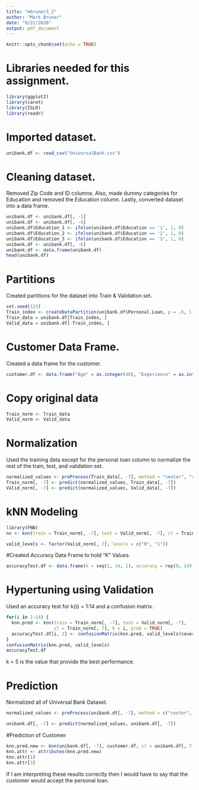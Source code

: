 ```yaml
---
title: "mbruner3_2"
author: "Mark Bruner"
date: "9/22/2020"
output: pdf_document
---
```


```r
knitr::opts_chunk$set(echo = TRUE)
```
# Libraries needed for this assignment.
```r
library(ggplot2)
library(caret)
library(ISLR)
library(readr)
```
# Imported dataset.
```r
unibank.df <- read_csv("UniversalBank.csv")
```
# Cleaning dataset. 
Removed Zip Code and ID columns. Also, made dummy categories for Education and removed the Education column. Lastly, converted dataset into a data frame.
```r
unibank.df <- unibank.df[, -1]
unibank.df <- unibank.df[, -4]
unibank.df$Education_1 <- ifelse(unibank.df$Education == '1', 1, 0)
unibank.df$Education_2 <- ifelse(unibank.df$Education == '2', 1, 0)
unibank.df$Education_3 <- ifelse(unibank.df$Education == '3', 1, 0)
unibank.df <- unibank.df[, -6]
unibank.df <- data.frame(unibank.df)
head(unibank.df)
```
# Partitions
Created partitions for the dataset into Train & Validation set.
```r
set.seed(123)
Train_index <- createDataPartition(unibank.df$Personal.Loan, p = .6, list = FALSE)
Train_data = unibank.df[Train_index, ]
Valid_data = unibank.df[-Train_index, ]
```

# Customer Data Frame.
Created a data frame for the customer.
```r
customer.df <- data.frame("Age" = as.integer(40), "Experience" = as.integer(10), Income = as.integer(84), Family = as.integer(2), CCAvg = as.integer(2), Mortgage = as.integer(0), Securities.Account = as.integer(0), CD.Account = as.integer(0), Online = as.integer(1), CreditCard = as.integer(1), Education_1 = as.integer(0), Education_2 = as.integer(1), Education_3 = as.integer(0))
```

# Copy original data
```r
Train_norm <- Train_data
Valid_norm <- Valid_data
```

# Normalization
Used the training data except for the personal loan column to normalize the rest of the train, test, and validation set.
```r
normalized_values <- preProcess(Train_data[, -7], method = "center", "scale")
Train_norm[, -7] <- predict(normalized_values, Train_data[, -7])
Valid_norm[, -7] <- predict(normalized_values, Valid_data[, -7])
```

# kNN Modeling
```r
library(FNN)
nn <- knn(train = Train_norm[, -7], test = Valid_norm[, -7], cl = Train_norm[, 7], k = 1, prob = TRUE)

valid_levels <- factor(Valid_norm[, 7], levels = c("0", "1"))
```

#Created Accuracy Data Frame to hold "K" Values.
```r
accuracyTest.df <- data.frame(k = seq(1, 14, 1), accuracy = rep(0, 14))
```

# Hypertuning using Validation
Used an accuracy test for k{i} = 1:14 and a confusion matrix.
```r
for(i in 1:14) {
  knn.pred <- knn(train = Train_norm[, -7], test = Valid_norm[, -7], 
                  cl = Train_norm[, 7], k = i, prob = TRUE)
  accuracyTest.df[i, 2] <- confusionMatrix(knn.pred, valid_levels)$overall[1] 
} 
confusionMatrix(knn.pred, valid_levels)
accuracyTest.df
```
k =  5 is the value that provide the best performance.

# Prediction
Normalized all of Universal Bank Dataset.
```r
normalized_values <- preProcess(unibank.df[, -7], method = c("center", "scale"))

unibank.df[, -7] <- predict(normalized_values, unibank.df[, -7])
```

#Prediction of Customer
```r
knn.pred.new <- knn(unibank.df[, -7], customer.df, cl = unibank.df[, 7], k = 5, prob = TRUE)
knn.attr <- attributes(knn.pred.new)
knn.attr[1]
knn.attr[3]
```
If I am interpreting these results correctly then I would have to say that the customer would accept the personal loan.

